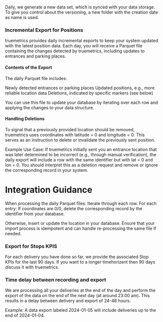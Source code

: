 Daily, we generate a new data set, which is synced with your data storage. To give you control about the versioning, a new folder with the creation date as name is used.

### Incremental Export for Positions
truemetrics provides daily incremental exports to keep your system updated with the latest position data. Each day, you will receive a Parquet file containing the changes detected by truemetrics, including updates to entrances and parking places.

#### Contents of the Export
The daily Parquet file includes:

Newly detected entrances or parking places
Updated positions, e.g., more reliable location data
Deletions, indicated by specific markers (see below)

You can use this file to update your database by iterating over each row and applying the changes to your data structure.

#### Handling Deletions
To signal that a previously provided location should be removed, truemetrics uses coordinates with latitude = 0 and longitude = 0. This serves as an instruction to delete or invalidate the previously sent position.

Example Use Case:
If truemetrics initially sent you an entrance location that was later determined to be incorrect (e.g., through manual verification), the daily export will include a row with the same identifier but with lat = 0 and lon = 0.
You should interpret this as a deletion request and remove or ignore the corresponding record in your system.

# Integration Guidance
When processing the daily Parquet files:
Iterate through each row.
For each entry:
If coordinates are 0/0, delete the corresponding record by the identifier from your database.

Otherwise, insert or update the location in your database.
Ensure that your import process is idempotent and can handle re-processing the same file if needed.

### Export for Stops KPIS
For each delivery you have done so far, we provide the associated Stop KPIs for the last 90 days. If you want to a longer timehorizent then 90 days discuss it with truemetrics.

### Time delay between recording and export
We are processing all your deliveries at the end of the day and perform the export of the data on the end of the next day (at around 23:00 am). This results in a delay between delivery and export of 24-48 hours. 

Example: A data export labeled 2024-01-05 will include deliveries up to the end of 2024-01-04. 
